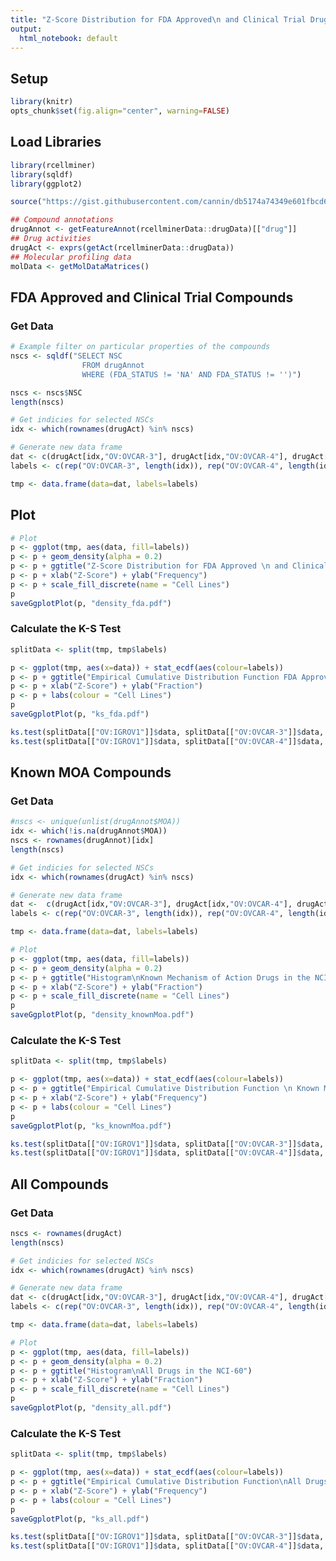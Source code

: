 ```yaml
---
title: "Z-Score Distribution for FDA Approved\n and Clinical Trial Drugs in the NCI-60"
output:
  html_notebook: default
---
```


## Setup 
```r
library(knitr)
opts_chunk$set(fig.align="center", warning=FALSE) 
```

## Load Libraries
```r
library(rcellminer)
library(sqldf)
library(ggplot2)

source("https://gist.githubusercontent.com/cannin/db5174a74349e601fbcd662f1fa2951f/raw/93fc0938fb175ffa484e7d08c254122b6eac2021/saveGgplotPlot.R")

## Compound annotations
drugAnnot <- getFeatureAnnot(rcellminerData::drugData)[["drug"]]
## Drug activities 
drugAct <- exprs(getAct(rcellminerData::drugData))
## Molecular profiling data
molData <- getMolDataMatrices()
```

## FDA Approved and Clinical Trial Compounds
### Get Data
```r
# Example filter on particular properties of the compounds
nscs <- sqldf("SELECT NSC
                FROM drugAnnot 
                WHERE (FDA_STATUS != 'NA' AND FDA_STATUS != '')")

nscs <- nscs$NSC
length(nscs)

# Get indicies for selected NSCs
idx <- which(rownames(drugAct) %in% nscs)

# Generate new data frame
dat <- c(drugAct[idx,"OV:OVCAR-3"], drugAct[idx,"OV:OVCAR-4"], drugAct[idx,"OV:IGROV1"])
labels <- c(rep("OV:OVCAR-3", length(idx)), rep("OV:OVCAR-4", length(idx)), rep("OV:IGROV1", length(idx)))

tmp <- data.frame(data=dat, labels=labels) 
```

## Plot

```r
# Plot
p <- ggplot(tmp, aes(data, fill=labels)) 
p <- p + geom_density(alpha = 0.2)
p <- p + ggtitle("Z-Score Distribution for FDA Approved \n and Clinical Trial Drugs in the NCI-60")
p <- p + xlab("Z-Score") + ylab("Frequency")   
p <- p + scale_fill_discrete(name = "Cell Lines")
p
saveGgplotPlot(p, "density_fda.pdf")
```

### Calculate the K-S Test 
```r
splitData <- split(tmp, tmp$labels)

p <- ggplot(tmp, aes(x=data)) + stat_ecdf(aes(colour=labels))
p <- p + ggtitle("Empirical Cumulative Distribution Function FDA Approved \n and Clinical Trial Drugs in the NCI-60")
p <- p + xlab("Z-Score") + ylab("Fraction")
p <- p + labs(colour = "Cell Lines")
p
saveGgplotPlot(p, "ks_fda.pdf")

ks.test(splitData[["OV:IGROV1"]]$data, splitData[["OV:OVCAR-3"]]$data, alternative="two.sided")
ks.test(splitData[["OV:IGROV1"]]$data, splitData[["OV:OVCAR-4"]]$data, alternative="two.sided")
```

## Known MOA Compounds
### Get Data
```r
#nscs <- unique(unlist(drugAnnot$MOA))
idx <- which(!is.na(drugAnnot$MOA))
nscs <- rownames(drugAnnot)[idx]
length(nscs)

# Get indicies for selected NSCs
idx <- which(rownames(drugAct) %in% nscs)

# Generate new data frame
dat <-  c(drugAct[idx,"OV:OVCAR-3"], drugAct[idx,"OV:OVCAR-4"], drugAct[idx,"OV:IGROV1"])
labels <- c(rep("OV:OVCAR-3", length(idx)), rep("OV:OVCAR-4", length(idx)), rep("OV:IGROV1", length(idx)))

tmp <- data.frame(data=dat, labels=labels) 
```

```r
# Plot
p <- ggplot(tmp, aes(data, fill=labels)) 
p <- p + geom_density(alpha = 0.2)
p <- p + ggtitle("Histogram\nKnown Mechanism of Action Drugs in the NCI-60")
p <- p + xlab("Z-Score") + ylab("Fraction")
p <- p + scale_fill_discrete(name = "Cell Lines")
p
saveGgplotPlot(p, "density_knownMoa.pdf")
```

### Calculate the K-S Test 
```r
splitData <- split(tmp, tmp$labels)

p <- ggplot(tmp, aes(x=data)) + stat_ecdf(aes(colour=labels))
p <- p + ggtitle("Empirical Cumulative Distribution Function \n Known Mechanism of Action Drugs in the NCI-60")
p <- p + xlab("Z-Score") + ylab("Frequency")   
p <- p + labs(colour = "Cell Lines")
p
saveGgplotPlot(p, "ks_knownMoa.pdf")

ks.test(splitData[["OV:IGROV1"]]$data, splitData[["OV:OVCAR-3"]]$data, alternative="two.sided")
ks.test(splitData[["OV:IGROV1"]]$data, splitData[["OV:OVCAR-4"]]$data, alternative="two.sided")
```

## All Compounds
### Get Data
```r
nscs <- rownames(drugAct)
length(nscs)

# Get indicies for selected NSCs
idx <- which(rownames(drugAct) %in% nscs)

# Generate new data frame
dat <- c(drugAct[idx,"OV:OVCAR-3"], drugAct[idx,"OV:OVCAR-4"], drugAct[idx,"OV:IGROV1"])
labels <- c(rep("OV:OVCAR-3", length(idx)), rep("OV:OVCAR-4", length(idx)), rep("OV:IGROV1", length(idx)))

tmp <- data.frame(data=dat, labels=labels) 
```

```r
# Plot
p <- ggplot(tmp, aes(data, fill=labels)) 
p <- p + geom_density(alpha = 0.2)
p <- p + ggtitle("Histogram\nAll Drugs in the NCI-60")
p <- p + xlab("Z-Score") + ylab("Fraction")
p <- p + scale_fill_discrete(name = "Cell Lines")
p
saveGgplotPlot(p, "density_all.pdf")
```

### Calculate the K-S Test 
```r
splitData <- split(tmp, tmp$labels)

p <- ggplot(tmp, aes(x=data)) + stat_ecdf(aes(colour=labels))
p <- p + ggtitle("Empirical Cumulative Distribution Function\nAll Drugs in the NCI-60")
p <- p + xlab("Z-Score") + ylab("Frequency")   
p <- p + labs(colour = "Cell Lines")
p
saveGgplotPlot(p, "ks_all.pdf")

ks.test(splitData[["OV:IGROV1"]]$data, splitData[["OV:OVCAR-3"]]$data, alternative="two.sided")
ks.test(splitData[["OV:IGROV1"]]$data, splitData[["OV:OVCAR-4"]]$data, alternative="two.sided")
```
